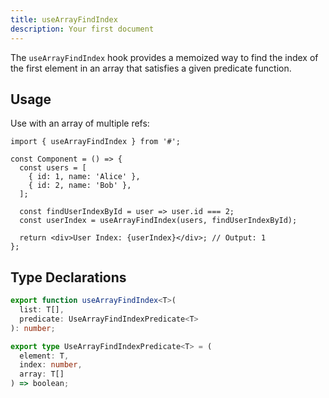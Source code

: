 ```yaml
---
title: useArrayFindIndex
description: Your first document
---
```


The `useArrayFindIndex` hook provides a memoized way to find the index of the first element in an array that satisfies a given predicate function.

## Usage

Use with an array of multiple refs:

```tsx
import { useArrayFindIndex } from '#';

const Component = () => {
  const users = [
    { id: 1, name: 'Alice' },
    { id: 2, name: 'Bob' },
  ];

  const findUserIndexById = user => user.id === 2;
  const userIndex = useArrayFindIndex(users, findUserIndexById);

  return <div>User Index: {userIndex}</div>; // Output: 1
};
```

## Type Declarations

```typescript
export function useArrayFindIndex<T>(
  list: T[],
  predicate: UseArrayFindIndexPredicate<T>
): number;

export type UseArrayFindIndexPredicate<T> = (
  element: T,
  index: number,
  array: T[]
) => boolean;
```
